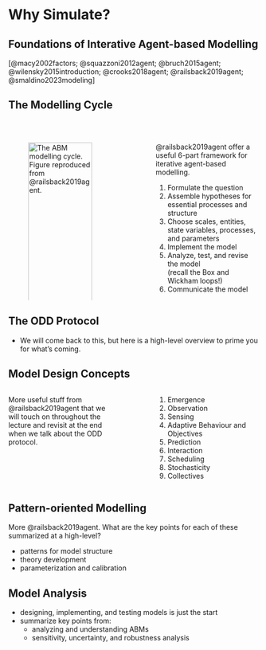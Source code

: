 # Why Simulate?

## Foundations of Interative Agent-based Modelling

[[@macy2002factors; @squazzoni2012agent; @bruch2015agent; @wilensky2015introduction; @crooks2018agent; @railsback2019agent; @smaldino2023modeling]]{.nord-footer}

## The Modelling Cycle

<br>

:::: {.columns}
::: {.column width="45%"}
![The ABM modelling cycle. [Figure reproduced from @railsback2019agent.]{.nord-light}](media/abm-cycle.png){width=100% #fig-abm-cycle}
:::

::: {.column width="10%"}
:::

::: {.column width="45%"}
@railsback2019agent offer a useful 6-part framework for iterative agent-based modelling.

1. Formulate the question
2. Assemble hypotheses for essential processes and structure
3. Choose scales, entities, state variables, processes, and parameters
4. Implement the model
5. Analyze, test, and revise the model<br>[(recall the Box and Wickham loops!)]{.nord-footer}
6. Communicate the model
:::
::::

## The ODD Protocol

- We will come back to this, but here is a high-level overview to prime you for what's coming.

## Model Design Concepts

:::: {.columns}
::: {.column width="45%"}
More useful stuff from @railsback2019agent that we will touch on throughout the lecture and revisit at the end when we talk about the ODD protocol.
:::

::: {.column width="10%"}
:::

::: {.column width="45%"}
1. Emergence
2. Observation
3. Sensing
4. Adaptive Behaviour and Objectives
5. Prediction
6. Interaction
7. Scheduling
8. Stochasticity
9. Collectives
:::
::::

## Pattern-oriented Modelling

More @railsback2019agent. What are the key points for each of these summarized at a high-level?

- patterns for model structure
- theory development
- parameterization and calibration

## Model Analysis

- designing, implementing, and testing models is just the start
- summarize key points from:
    - analyzing and understanding ABMs
    - sensitivity, uncertainty, and robustness analysis